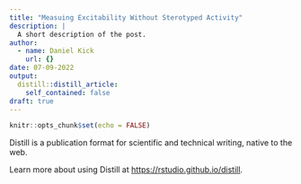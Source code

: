 ```yaml
---
title: "Measuing Excitability Without Sterotyped Activity"
description: |
  A short description of the post.
author:
  - name: Daniel Kick
    url: {}
date: 07-09-2022
output:
  distill::distill_article:
    self_contained: false
draft: true
---
```



```r
knitr::opts_chunk$set(echo = FALSE)
```

Distill is a publication format for scientific and technical writing, native to the web.

Learn more about using Distill at <https://rstudio.github.io/distill>.


